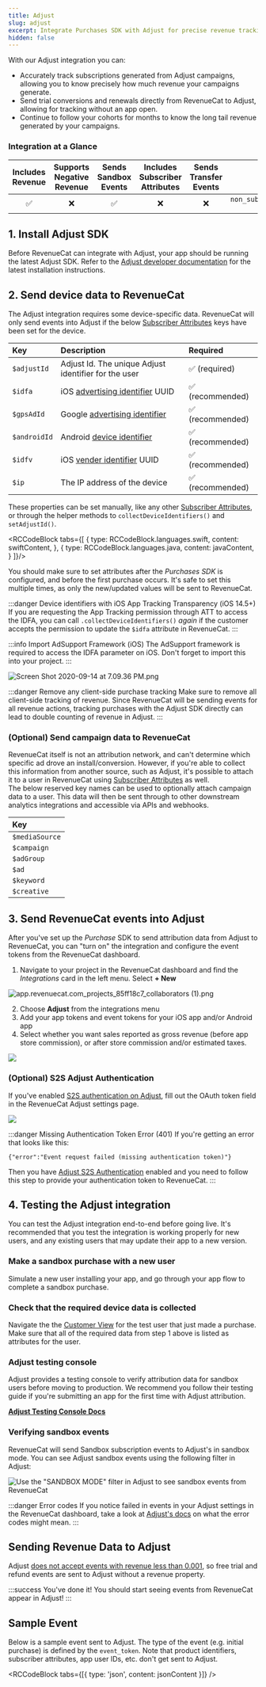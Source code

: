 ```yaml
---
title: Adjust
slug: adjust
excerpt: Integrate Purchases SDK with Adjust for precise revenue tracking
hidden: false
---
```

With our Adjust integration you can:

- Accurately track subscriptions generated from Adjust campaigns, allowing you to know precisely how much revenue your campaigns generate.
- Send trial conversions and renewals directly from RevenueCat to Adjust, allowing for tracking without an app open.
- Continue to follow your cohorts for months to know the long tail revenue generated by your campaigns.

### Integration at a Glance

| Includes Revenue | Supports Negative Revenue | Sends Sandbox Events | Includes Subscriber Attributes | Sends Transfer Events |                      Optional Event Types                       |
| :--------------: | :-----------------------: | :------------------: | :----------------------------: | :-------------------: | :-------------------------------------------------------------: |
|        ✅        |            ❌             |          ✅          |               ❌               |          ❌           | `non_subscription_purchase_event_token` `expiration_event_token` |

## 1. Install Adjust SDK

Before RevenueCat can integrate with Adjust, your app should be running the latest Adjust SDK. Refer to the [Adjust developer documentation](https://help.adjust.com/en/article/sdk-releases) for the latest installation instructions.

## 2. Send device data to RevenueCat

The Adjust integration requires some device-specific data. RevenueCat will only send events into Adjust if the below [Subscriber Attributes](/docs/customers/subscriber-attributes) keys have been set for the device.

| Key          | Description                                                                                                                                     | Required         |
| :----------- | :---------------------------------------------------------------------------------------------------------------------------------------------- | :--------------- |
| `$adjustId`  | Adjust Id. The unique Adjust identifier for the user                                                                                            | ✅ (required)    |
| `$idfa`      | iOS [advertising identifier](https://developer.apple.com/documentation/adsupport/asidentifiermanager/1614151-advertisingidentifier) UUID        | ✅ (recommended) |
| `$gpsAdId`   | Google [advertising identifier](https://developers.google.com/android/reference/com/google/android/gms/ads/identifier/AdvertisingIdClient.Info) | ✅ (recommended) |
| `$androidId` | Android [device identifier](https://developer.android.com/reference/android/provider/Settings.Secure#ANDROID_ID)                                | ✅ (recommended) |
| `$idfv`      | iOS [vender identifier](https://developer.apple.com/documentation/uikit/uidevice/1620059-identifierforvendor) UUID                              | ✅ (recommended) |
| `$ip`        | The IP address of the device                                                                                                                    | ✅ (recommended) |

These properties can be set manually, like any other [Subscriber Attributes](/docs/customers/subscriber-attributes), or through the helper methods to `collectDeviceIdentifiers()` and `setAdjustId()`.


<RCCodeBlock tabs={[
    {
        type: RCCodeBlock.languages.swift,
        content: swiftContent,
    },
    {
        type: RCCodeBlock.languages.java,
        content: javaContent,
    }
]}/>

You should make sure to set attributes after the _Purchases SDK_ is configured, and before the first purchase occurs. It's safe to set this multiple times, as only the new/updated values will be sent to RevenueCat.

:::danger Device identifiers with iOS App Tracking Transparency (iOS 14.5+)
If you are requesting the App Tracking permission through ATT to access the IDFA, you can call `.collectDeviceIdentifiers()` _again_ if the customer accepts the permission to update the `$idfa` attribute in RevenueCat.
:::

:::info Import AdSupport Framework (iOS)
The AdSupport framework is required to access the IDFA parameter on iOS. Don't forget to import this into your project.
:::

![](https://files.readme.io/caf9cda-Screen_Shot_2020-09-14_at_7.09.36_PM.png "Screen Shot 2020-09-14 at 7.09.36 PM.png")

:::danger Remove any client-side purchase tracking
Make sure to remove all client-side tracking of revenue. Since RevenueCat will be sending events for all revenue actions, tracking purchases with the Adjust SDK directly can lead to double counting of revenue in Adjust.
:::

### (Optional) Send campaign data to RevenueCat

RevenueCat itself is not an attribution network, and can't determine which specific ad drove an install/conversion. However, if you're able to collect this information from another source, such as Adjust, it's possible to attach it to a user in RevenueCat using [Subscriber Attributes](/docs/customers/subscriber-attributes) as well.  
The below reserved key names can be used to optionally attach campaign data to a user. This data will then be sent through to other downstream analytics integrations and accessible via APIs and webhooks.

| Key            |
| :------------- |
| `$mediaSource` |
| `$campaign`    |
| `$adGroup`     |
| `$ad`          |
| `$keyword`     |
| `$creative`    |

## 3. Send RevenueCat events into Adjust

After you've set up the _Purchase_ SDK to send attribution data from Adjust to RevenueCat, you can "turn on" the integration and configure the event tokens from the RevenueCat dashboard.

1. Navigate to your project in the RevenueCat dashboard and find the _Integrations_ card in the left menu. Select **+ New**

![](https://files.readme.io/5cea364-app.revenuecat.com_projects_85ff18c7_collaborators_1.png "app.revenuecat.com_projects_85ff18c7_collaborators (1).png")

2. Choose **Adjust** from the integrations menu
3. Add your app tokens and event tokens for your iOS app and/or Android app
4. Select whether you want sales reported as gross revenue (before app store commission), or after store commission and/or estimated taxes.

![](https://files.readme.io/24b0991-app.revenuecat.com_projects_85ff18c7_integrations_adjust.png)

### (Optional) S2S Adjust Authentication

If you've enabled [S2S authentication on Adjust](https://help.adjust.com/en/article/server-to-server-s2s-security), fill out the OAuth token field in the RevenueCat Adjust settings page.

![](https://files.readme.io/8d7ab80-Screenshot_2023-03-28_at_2.06.43_PM.png)

:::danger Missing Authentication Token Error (401)
If you're getting an error that looks like this:

```
{"error":"Event request failed (missing authentication token)"}
```

Then you have [Adjust S2S Authentication](https://help.adjust.com/en/article/server-to-server-s2s-security) enabled and you need to follow this step to provide your authentication token to RevenueCat.
:::

## 4. Testing the Adjust integration

You can test the Adjust integration end-to-end before going live. It's recommended that you test the integration is working properly for new users, and any existing users that may update their app to a new version.

### Make a sandbox purchase with a new user

Simulate a new user installing your app, and go through your app flow to complete a sandbox purchase.

### Check that the required device data is collected

Navigate the the [Customer View](/docs/customers) for the test user that just made a purchase. Make sure that all of the required data from step 1 above is listed as attributes for the user.

### Adjust testing console

Adjust provides a testing console to verify attribution data for sandbox users before moving to production. We recommend you follow their testing guide if you're submitting an app for the first time with Adjust attribution.

**[Adjust Testing Console Docs](https://docs.adjust.com/en/testing-console/)**

### Verifying sandbox events

RevenueCat will send Sandbox subscription events to Adjust's in sandbox mode. You can see Adjust sandbox events using the following filter in Adjust:

![Use the "SANDBOX MODE" filter in Adjust to see sandbox events from RevenueCat](https://files.readme.io/00dd960-dccd96f-Screen_Shot_2018-12-14_at_8.03.54_PM.png)

:::danger Error codes
If you notice failed in events in your Adjust settings in the RevenueCat dashboard, take a look at [Adjust's docs](https://help.adjust.com/en/article/s2s-api-reference?src=search#event-submission-responses) on what the error codes might mean.
:::

## Sending Revenue Data to Adjust

Adjust [does not accept events with revenue less than 0.001](https://help.adjust.com/en/article/server-to-server-events#track-revenue), so free trial and refund events are sent to Adjust without a revenue property.

:::success You've done it!
You should start seeing events from RevenueCat appear in Adjust!
:::

## Sample Event

Below is a sample event sent to Adjust. The type of the event (e.g. initial purchase) is defined by the `event_token`. Note that product identifiers, subscriber attributes, app user IDs, etc. don't get sent to Adjust.


<RCCodeBlock tabs={[{ type: 'json', content: jsonContent }]} />
